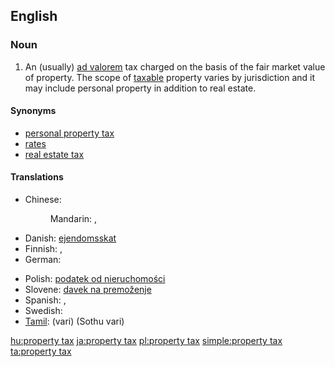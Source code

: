 {{wikipedia}}
==English==

===Noun===
{{en-noun|sg=[[property]] [[tax]]|property taxes}}

# An (usually) [[ad valorem]] tax charged on the basis of the fair market value of property. The scope of [[taxable]] property varies by jurisdiction and it may include personal property in addition to real estate.

====Synonyms====
*[[personal property tax]]
*[[rates]] {{British}}
*[[real estate tax]]

====Translations====
{{trans-top|tax based on the value of property}}
* Chinese:
*: Mandarin: {{t|zh|財產稅|sc=Hani}}, {{t|zh|财产税|tr=cáichǎnshuì|sc=Hani}}
* Danish: [[ejendomsskat]] {{c}}
* Finnish: {{t-|fi|kiinteistövero}}, {{t-|fi|varallisuusvero}}
* German: {{t|de|Grundsteuer|f}}
{{trans-mid}}
* Polish: [[podatek od nieruchomości]]
* Slovene: [[davek na premoženje]] {{m}}
* Spanish: {{t-|es|impuesto real|m}}, {{t-|es|impuesto sobre bienes|m}}
* Swedish: {{t|sv|fastighetsskatt|c}}
* [[Tamil]]: {{t|ta|வரி|xs=Tamil}} (vari) (Sothu vari)
{{trans-bottom}}

[[hu:property tax]]
[[ja:property tax]]
[[pl:property tax]]
[[simple:property tax]]
[[ta:property tax]]